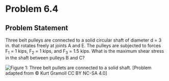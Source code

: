 # Problem 6.4 {.unnumbered}

## Problem Statement
Three belt pulleys are connected to a solid circular shaft of diameter d = 3 in. that rotates freely at joints A and E. The pulleys are subjected to forces F<sub>1</sub> = 1 kips, F<sub>2</sub> = 1 kips, and F<sub>3</sub> = 1.5 kips. What is the maximum shear stress in the shaft between pulleys B and C?


![Figure 1: Three belt pullets are connected to a solid shaft.](images/276.png){fig-alt="Three belt pullets are connected to a solid shaft. The shaft is dixed at points A and E. F[1] is applied at the first pulley, or point B. F[2] is applied at the second pulley or point C. F[3] is applied at the third pulley or point D.  The shaft has diameter d."}
\[Problem adapted from © Kurt Gramoll CC BY NC-SA 4.0\]